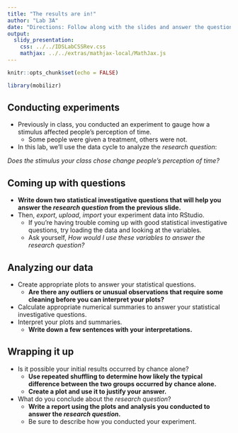 ```yaml
---
title: "The results are in!"
author: "Lab 3A"
date: "Directions: Follow along with the slides and answer the questions in **red** font in your journal."
output: 
  slidy_presentation: 
    css: ../../IDSLabCSSRev.css
    mathjax: ../../extras/mathjax-local/MathJax.js
---
```


```r
knitr::opts_chunk$set(echo = FALSE)
```

```r
library(mobilizr)
```

## Conducting experiments

- Previously in class, you conducted an experiment to gauge how a stimulus affected people's perception of time.
    - Some people were given a treatment, others were not.
- In this lab, we'll use the data cycle to analyze the _research question_:

_Does the stimulus your class chose change people's perception of time?_


## Coming up with questions

- **Write down two statistical investigative questions that will help you answer the _research question_ from the previous slide.**
- Then, _export_, _upload_, _import_ your experiment data into RStudio.
    - If you're having trouble coming up with good statistical investigative questions, try loading the data and looking at the variables.
    - Ask yourself, _How would I use these variables to answer the research question?_


## Analyzing our data

- Create appropriate plots to answer your statistical questions.
    - **Are there any outliers or unusual observations that require some cleaning before you can interpret your plots?**
- Calculate appropriate numerical summaries to answer your statistical investigative questions.
- Interpret your plots and summaries.
    - **Write down a few sentences with your interpretations.**


## Wrapping it up

- Is it possible your initial results occurred by chance alone?
    - **Use repeated shuffling to determine how likely the typical difference between the two groups occurred by chance alone.**
    - **Create a plot and use it to justify your answer.**
- What do you conclude about the _research question_?
    - **Write a report using the plots and analysis you conducted to answer the _research question_.**
    - Be sure to describe how you conducted your experiment.    
